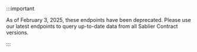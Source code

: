 :::important

As of February 3, 2025, these endpoints have been deprecated. Please use our latest endpoints to query up-to-date data
from all Sablier Contract versions.

:::
